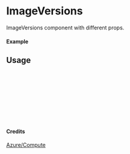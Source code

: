 
<Meta of={ImageVersions} title="Azure/Compute/ImageVersions" />

# ImageVersions

ImageVersions component with different props.

#### Example

<Canvas of={ImageVersions.Primary} />

## Usage

```ts
import { ImageVersions } from "yadl-ui";

const Example = () => {
  return (
      <ImageVersions />
  );
};

export default Example;
```

#### Credits
[Azure/Compute](https://learn.microsoft.com/en-us/azure/architecture/icons/)
